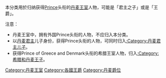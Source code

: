 本分类用於归纳获得[[Prince|Prince]]头衔的[[丹麦王室|丹麦王室]]人物，可能是「君主之子」或是「王爵」。

注意：
*丹麦王室中，拥有外国Prince头衔的人物，不应归入本分类。
*以[[丹麦君主|丹麦君主]]儿子身份，获得Prince头衔的人物，可同时归入[[:Category:丹麦君主儿子|:Category:丹麦君主儿子]]。
*获得Prince of Greece and Denmark头衔的希腊王室人物，归入[[:Category:希腊和丹麦王子|:Category:希腊和丹麦王子]]。

{{DEFAULTSORT:Danish}}
[[Category:丹麦王室|Category:丹麦王室]]
[[Category:各國王爵|Category:各國王爵]]
[[Category:丹麦爵位|Category:丹麦爵位]]